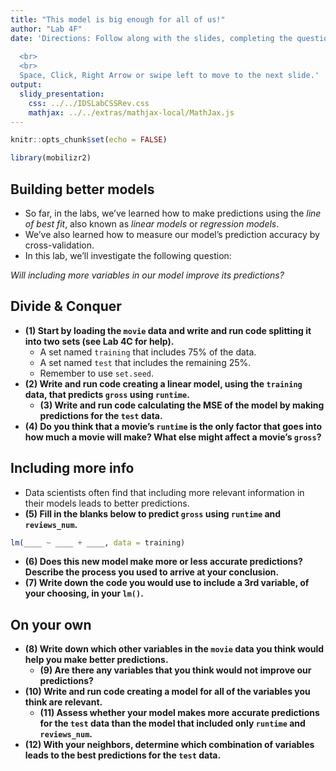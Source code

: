```yaml
---
title: "This model is big enough for all of us!"
author: "Lab 4F"
date: 'Directions: Follow along with the slides, completing the questions in <font color=#25679E><b>blue</b></font> on your computer, and answering the questions in **red** in your journal.  
  
  <br>
  <br>
  Space, Click, Right Arrow or swipe left to move to the next slide.'
output: 
  slidy_presentation: 
    css: ../../IDSLabCSSRev.css
    mathjax: ../../extras/mathjax-local/MathJax.js
---
```


```r
knitr::opts_chunk$set(echo = FALSE)
```

```r
library(mobilizr2)
```

## Building better models

- So far, in the labs, we've learned how to make predictions using the _line of best fit_, also known as _linear models_ or _regression models_.
- We've also learned how to measure our model's prediction accuracy by cross-validation.
- In this lab, we'll investigate the following question:

_Will including more variables in our model improve its predictions?_


## Divide & Conquer

- **(1) Start by loading the `movie` data and write and run code splitting it into two sets (see Lab 4C for help).**
    - <span class="blue">A set named `training` that includes 75% of the data.</span>
    - <span class="blue">A set named `test` that includes the remaining 25%.</span>
    - <span class="blue">Remember to use `set.seed`.</span>
- **(2) Write and run code creating a linear model, using the `training` data, that predicts `gross` using `runtime`.**
    - **(3) Write and run code calculating the MSE of the model by making predictions for the `test` data.**
- **(4) Do you think that a movie's `runtime` is the only factor that goes into how much a movie will make? What else might affect a movie's `gross`?**


## Including more info

- Data scientists often find that including more relevant information in their models leads to better predictions.
- **(5) Fill in the blanks below to predict `gross` using `runtime` and `reviews_num`.**


```r
lm(____ ~ ____ + ____, data = training)
```

- **(6) Does this new model make more or less accurate predictions? Describe the process you used to arrive at your conclusion.**
- **(7) Write down the code you would use to include a 3rd variable, of your choosing, in your `lm()`.**


## On your own

- **(8) Write down which other variables in the `movie` data you think would help you make better predictions.** 
    - **(9) Are there any variables that you think would not improve our predictions?**
- **(10) Write and run code creating a model for all of the variables you think are relevant.**
    - **(11) Assess whether your model makes more accurate predictions for the `test` data than the model that included only `runtime` and `reviews_num`.**
- **(12) With your neighbors, determine which combination of variables leads to the best predictions for the `test` data.**
